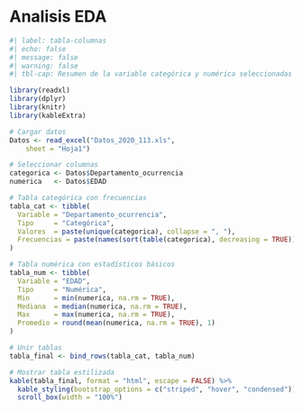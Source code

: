 # Analisis EDA

```r
#| label: tabla-columnas
#| echo: false
#| message: false
#| warning: false
#| tbl-cap: Resumen de la variable categórica y numérica seleccionadas

library(readxl)
library(dplyr)
library(knitr)
library(kableExtra)

# Cargar datos
Datos <- read_excel("Datos_2020_113.xls", 
    sheet = "Hoja1")

# Seleccionar columnas
categorica <- Datos$Departamento_ocurrencia
numerica   <- Datos$EDAD

# Tabla categórica con frecuencias
tabla_cat <- tibble(
  Variable = "Departamento_ocurrencia",
  Tipo     = "Categórica",
  Valores  = paste(unique(categorica), collapse = ", "),
  Frecuencias = paste(names(sort(table(categorica), decreasing = TRUE)), collapse = ", ")
)

# Tabla numérica con estadísticos básicos
tabla_num <- tibble(
  Variable = "EDAD",
  Tipo     = "Numérica",
  Min      = min(numerica, na.rm = TRUE),
  Mediana  = median(numerica, na.rm = TRUE),
  Max      = max(numerica, na.rm = TRUE),
  Promedio = round(mean(numerica, na.rm = TRUE), 1)
)

# Unir tablas
tabla_final <- bind_rows(tabla_cat, tabla_num)

# Mostrar tabla estilizada
kable(tabla_final, format = "html", escape = FALSE) %>%
  kable_styling(bootstrap_options = c("striped", "hover", "condensed")) %>%
  scroll_box(width = "100%")
```

